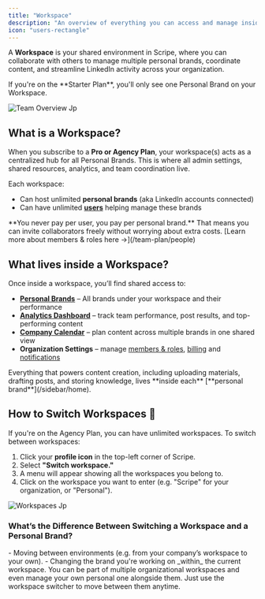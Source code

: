 ```yaml
---
title: "Workspace"
description: "An overview of everything you can access and manage inside your shared workspace on Scripe."
icon: "users-rectangle"
---
```


A **Workspace** is your shared environment in Scripe, where you can collaborate with others to manage multiple personal brands, coordinate content, and streamline LinkedIn activity across your organization.

<Info>
  If you're on the **Starter Plan**, you'll only see one Personal Brand on your Workspace.
</Info>

![Team Overview Jp](/images/team-overview.jpg)

## What is a Workspace?

When you subscribe to a **Pro or Agency Plan**, your workspace(s) acts as a centralized hub for all Personal Brands. This is where all admin settings, shared resources, analytics, and team coordination live.

Each workspace:

- Can host unlimited **personal brands** (aka LinkedIn accounts connected)
- Can have unlimited [**users**](/team-plan/people) helping manage these brands

<Info>
  **You never pay per user, you pay per personal brand.** That means you can invite collaborators freely without worrying about extra costs. [Learn more about members & roles here →](/team-plan/people)
</Info>

## What lives inside a Workspace?

Once inside a workspace, you’ll find shared access to:

- [**Personal Brands**](/sidebar/home) – All brands under your workspace and their performance
- [**Analytics Dashboard**](/team-plan/team-analytics) – track team performance, post results, and top-performing content
- [**Company Calendar**](/team-plan/team-calendar) – plan content across multiple brands in one shared view
- **Organization Settings** – manage [members & roles](/team-plan/people), [billing](/administration/billing) and [notifications](/team-plan/notifications)

<Tip>
  Everything that powers content creation, including uploading materials, drafting posts, and storing knowledge, lives **inside each** [**personal brand**](/sidebar/home).
</Tip>

## How to Switch Workspaces 🔄

If you're on the Agency Plan, you can have unlimited workspaces. To switch between workspaces:

1. Click your **profile icon** in the top-left corner of Scripe.
2. Select **"Switch workspace."**
3. A menu will appear showing all the workspaces you belong to.
4. Click on the workspace you want to enter (e.g. "Scripe" for your organization, or "Personal").

![Workspaces Jp](/images/workspaces.jpg)

### What’s the Difference Between Switching a Workspace and a Personal Brand?

<CardGroup cols={2}>
  <Card title="Switching workspace" icon="arrows-cross" color="#9353d3">
    - Moving between environments (e.g. from your company’s workspace to your own).
  </Card>
  <Card title="Switching personal brand" icon="arrows-down-to-people" color="#9353d3">
    - Changing the brand you're working on _within_ the current workspace.
  </Card>
</CardGroup>

<Tip>
  You can be part of multiple organizational workspaces and even manage your own personal one alongside them. Just use the workspace switcher to move between them anytime.
</Tip>